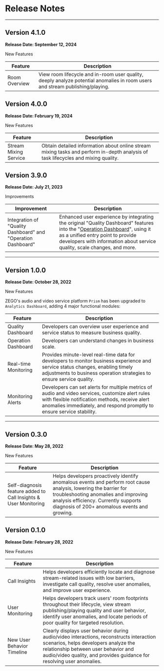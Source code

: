# Release Notes

- - -

## Version 4.1.0

**Release Date: September 12, 2024**

<p class="hthree">New Features</p>

| Feature | Description |
| -- | -- |
| Room Overview | View room lifecycle and in-room user quality, deeply analyze potential anomalies in room users and stream publishing/playing. |

## Version 4.0.0

**Release Date: February 19, 2024**

<p class="hthree">New Features</p>

| Feature | Description |
| -- | -- |
| Stream Mixing Service | Obtain detailed information about online stream mixing tasks and perform in-depth analysis of task lifecycles and mixing quality. |

## Version 3.9.0

**Release Date: July 21, 2023**

<p class="hthree">Improvements</p>

| Improvement | Description |
| -- | -- |
| Integration of "Quality Dashboard" and "Operation Dashboard" | Enhanced user experience by integrating the original "Quality Dashboard" features into the "[Operation Dashboard](./../Guides/Operations%20Dashboard/Function%20introduction.mdx)", using it as a unified entry point to provide developers with information about service quality, scale changes, and more. |

- - -

## Version 1.0.0

**Release Date: October 28, 2022**

<p class="hthree">New Features</p>

ZEGO's audio and video service platform `Prism` has been upgraded to `Analytics Dashboard`, adding 4 major functional modules:

| Feature | Description |
| -- | -- |
| Quality Dashboard | Developers can overview user experience and service status to measure business quality. |
| Operation Dashboard | Developers can understand changes in business scale. |
| Real-time Monitoring | Provides minute-level real-time data for developers to monitor business experience and service status changes, enabling timely adjustments to business operation strategies to ensure service quality. |
| Monitoring Alerts | Developers can set alerts for multiple metrics of audio and video services, customize alert rules with flexible notification methods, receive alert anomalies immediately, and respond promptly to ensure service stability. |

- - -

## Version 0.3.0

**Release Date: May 28, 2022**

<p class="hthree">New Features</p>

| Feature | Description |
| -- | -- |
| Self-diagnosis feature added to Call Insights & User Monitoring | Helps developers proactively identify anomalous events and perform root cause analysis, lowering the barrier for troubleshooting anomalies and improving analysis efficiency. Currently supports diagnosis of 200+ anomalous events and growing. |

## Version 0.1.0

**Release Date: February 28, 2022**

<p class="hthree">New Features</p>

| Feature | Description |
| -- | -- |
| Call Insights | Helps developers efficiently locate and diagnose stream-related issues with low barriers, investigate call quality, resolve user anomalies, and improve user experience. |
| User Monitoring | Helps developers track users' room footprints throughout their lifecycle, view stream publishing/playing quality and user behavior, identify user anomalies, and locate periods of poor quality for targeted resolution. |
| New User Behavior Timeline | Clearly displays user behavior during audio/video interactions, reconstructs interaction scenarios, helps developers analyze the relationship between user behavior and audio/video quality, and provides guidance for resolving user anomalies. |
